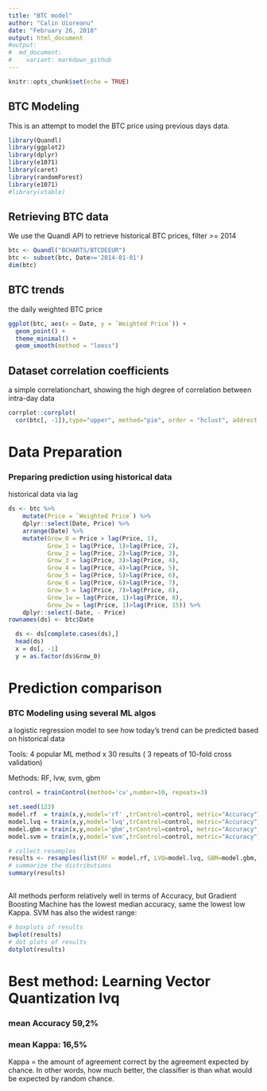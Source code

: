 ```yaml
---
title: "BTC model"
author: "Calin Uioreanu"
date: "February 26, 2018"
output: html_document
#output:
#  md_document:
#    variant: markdown_github
---
```


```r
knitr::opts_chunk$set(echo = TRUE)
```

## BTC Modeling

This is an attempt to model the BTC price using previous days data.

```r
library(Quandl)
library(ggplot2)
library(dplyr)
library(e1071)
library(caret)
library(randomForest)
library(e1071)
#library(xtable)
```

## Retrieving BTC data

We use the Quandl API to retrieve historical BTC prices, filter >= 2014

```r
btc <- Quandl("BCHARTS/BTCDEEUR")
btc <- subset(btc, Date>='2014-01-01')
dim(btc)
```


## BTC trends

the daily weighted BTC price

```r
ggplot(btc, aes(x = Date, y = `Weighted Price`)) + 
  geom_point() + 
  theme_minimal() + 
  geom_smooth(method = "loess")
```

## Dataset correlation coefficients

a simple correlationchart, showing the high degree of correlation between intra-day data

```r
corrplot::corrplot(
  cor(btc[, -1]),type="upper", method="pie", order = "hclust", addrect = 3)
```

# Data Preparation
### Preparing prediction using historical data

historical data via lag

```r
ds <- btc %>%
    mutate(Price = `Weighted Price`) %>%
    dplyr::select(Date, Price) %>%
    arrange(Date) %>%
    mutate(Grow_0 = Price > lag(Price, 1), 
           Grow_1 = lag(Price, 1)>lag(Price, 2), 
           Grow_2 = lag(Price, 2)>lag(Price, 3), 
           Grow_3 = lag(Price, 3)>lag(Price, 4), 
           Grow_4 = lag(Price, 4)>lag(Price, 5), 
           Grow_5 = lag(Price, 5)>lag(Price, 6), 
           Grow_6 = lag(Price, 6)>lag(Price, 7), 
           Grow_5 = lag(Price, 7)>lag(Price, 8), 
           Grow_1w = lag(Price, 1)>lag(Price, 8), 
           Grow_2w = lag(Price, 1)>lag(Price, 15)) %>%
    dplyr::select(-Date, - Price)
rownames(ds) <- btc$Date

  ds <- ds[complete.cases(ds),]
  head(ds)
  x = ds[, -1]
  y = as.factor(ds$Grow_0)
```

# Prediction comparison
### BTC Modeling using several ML algos

a logistic regression model to see how today's trend can be predicted based on historical data

Tools: 4 popular ML method x 30 results ( 3 repeats of 10-fold cross validation)

Methods: RF, lvw, svm, gbm

```r

control = trainControl(method='cv',number=10, repeats=3)

set.seed(123)
model.rf  = train(x,y,model='rf' ,trControl=control, metric="Accuracy")
model.lvq = train(x,y,model='lvq',trControl=control, metric="Accuracy")
model.gbm = train(x,y,model='gbm',trControl=control, metric="Accuracy", verbose=FALSE)
model.svm = train(x,y,model='svm',trControl=control, metric="Accuracy")

# collect resamples
results <- resamples(list(RF = model.rf, LVQ=model.lvq, GBM=model.gbm, SVM=model.svm))
# summarize the distributions
summary(results)
  
```

All methods perform relatively well in terms of Accuracy, but Gradient Boosting Machine has the lowest median accuracy, same the lowest low Kappa. SVM has also the widest range:

```r
# boxplots of results
bwplot(results)
# dot plots of results
dotplot(results)
```

# Best method: Learning Vector Quantization lvq
### mean Accuracy 59,2%
### mean Kappa: 16,5%
Kappa = the amount of agreement correct by the agreement expected by chance. In other words, how much better, the classifier is than what would be expected by random chance. 
